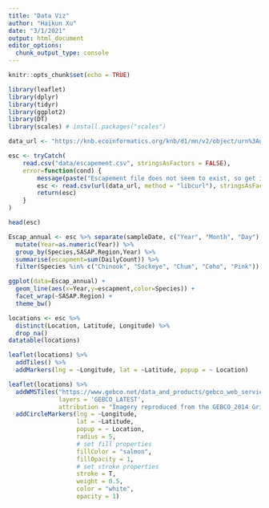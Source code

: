 ```yaml
---
title: "Data Viz"
author: "Haikun Xu"
date: "3/1/2021"
output: html_document
editor_options: 
  chunk_output_type: console
---
```


```r
knitr::opts_chunk$set(echo = TRUE)
```

```r
library(leaflet)
library(dplyr)
library(tidyr)
library(ggplot2)
library(DT)
library(scales) # install.packages("scales")
```

```r
data_url <- "https://knb.ecoinformatics.org/knb/d1/mn/v2/object/urn%3Auuid%3Af119a05b-bbe7-4aea-93c6-85434dcb1c5e"

esc <- tryCatch(
    read.csv("data/escapement.csv", stringsAsFactors = FALSE),
    error=function(cond) {
        message(paste("Escapement file does not seem to exist, so get it from the KNB."))
        esc <- read.csv(url(data_url, method = "libcurl"), stringsAsFactors = FALSE)
        return(esc)
    }
)

head(esc)
```
```r
Escap_annual <- esc %>% separate(sampleDate, c("Year", "Month", "Day"), "-") %>%
  mutate(Year=as.numeric(Year)) %>%
  group_by(Species,SASAP.Region,Year) %>%
  summarise(escapment=sum(DailyCount)) %>%
  filter(Species %in% c("Chinook", "Sockeye", "Chum", "Coho", "Pink"))
```
```r
ggplot(data=Escap_annual) +
  geom_line(aes(x=Year,y=escapment,color=Species)) +
  facet_wrap(~SASAP.Region) +
  theme_bw()
```

```r
locations <- esc %>% 
  distinct(Location, Latitude, Longitude) %>% 
  drop_na()
datatable(locations)

leaflet(locations) %>% 
  addTiles() %>% 
  addMarkers(lng = ~Longitude, lat = ~Latitude, popup = ~ Location)

leaflet(locations) %>% 
  addWMSTiles("https://www.gebco.net/data_and_products/gebco_web_services/web_map_service/mapserv?",
              layers = 'GEBCO_LATEST',
              attribution = "Imagery reproduced from the GEBCO_2014 Grid, version 20150318, www.gebco.net") %>%
  addCircleMarkers(lng = ~Longitude,
                   lat = ~Latitude,
                   popup = ~ Location,
                   radius = 5,
                   # set fill properties
                   fillColor = "salmon",
                   fillOpacity = 1,
                   # set stroke properties
                   stroke = T,
                   weight = 0.5,
                   color = "white",
                   opacity = 1)
```


